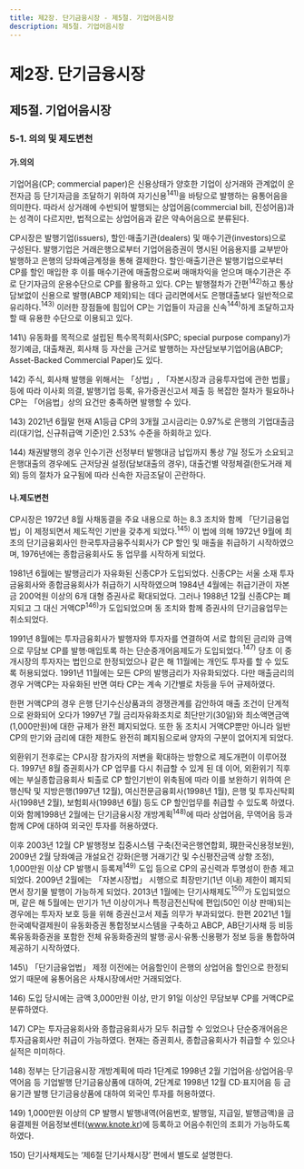 ```yaml
---
title: 제2장. 단기금융시장 - 제5절. 기업어음시장
description: 제5절. 기업어음시장
---
```


# 제2장. 단기금융시장

## 제5절. 기업어음시장

### 5-1. 의의 및 제도변천

#### 가.의의

기업어음(CP; commercial paper)은 신용상태가 양호한 기업이 상거래와 관계없이 운전자금 등 단기자금을 조달하기 위하여 
자기신용$^{141)}$을 바탕으로 발행하는 융통어음을 의미한다. 
따라서 상거래에 수반되어 발행되는 상업어음(commercial bill, 진성어음)과는 성격이 다르지만, 법적으로는 상업어음과 같은 약속어음으로 분류된다.

CP시장은 발행기업(issuers), 할인·매출기관(dealers) 및 매수기관(investors)으로 구성된다. 
발행기업은 거래은행으로부터 기업어음증권이 명시된 어음용지를 교부받아 발행하고 은행의 당좌예금계정을 통해 결제한다. 
할인·매출기관은 발행기업으로부터 CP를 할인 매입한 후 이를 매수기관에 매출함으로써 매매차익을 얻으며 매수기관은 주로 단기자금의 운용수단으로 CP를 활용하고 있다. 
CP는 발행절차가 간편$^{142)}$하고 통상 담보없이 신용으로 발행(ABCP 제외)되는 데다 금리면에서도 은행대출보다 일반적으로 유리하다.$^{143)}$
이러한 장점들에 힘입어 CP는 기업들이 자금을 신속$^{144)}$하게 조달하고자 할 때 유용한 수단으로 이용되고 있다.

<GComment>
141\) 유동화를 목적으로 설립된 특수목적회사(SPC; special purpose company)가 정기예금, 대출채권, 
회사채 등 자산을 근거로 발행하는 자산담보부기업어음(ABCP; Asset-Backed Commercial Paper)도 있다.

142\) 주식, 회사채 발행을 위해서는 「상법」, 「자본시장과 금융투자업에 관한 법률」 등에 따라 이사회 의결, 발행기업 등록, 
유가증권신고서 제출 등 복잡한 절차가 필요하나 CP는 「어음법」상의 요건만 충족하면 발행할 수 있다.

143\) 2021년 6월말 현재 A1등급 CP의 3개월 고시금리는 0.97%로 은행의 기업대출금리(대기업, 신규취급액 기준)인 
2.53% 수준을 하회하고 있다.

144\) 채권발행의 경우 인수기관 선정부터 발행대금 납입까지 통상 7일 정도가 소요되고 은행대출의 경우에도 
근저당권 설정(담보대출의 경우), 대출건별 약정체결(한도거래 제외) 등의 절차가 요구됨에 따라 신속한 자금조달이 곤란하다.
</GComment>

#### 나.제도변천

CP시장은 1972년 8월 사채동결을 주요 내용으로 하는 8.3 조치와 함께 「단기금융업법」이 제정되면서 제도적인 기반을 갖추게 되었다.$^{145)}$ 
이 법에 의해 1972년 9월에 최초의 단기금융회사인 한국투자금융주식회사가 CP 할인 및 매출을 취급하기 시작하였으며, 
1976년에는 종합금융회사도 동 업무를 시작하게 되었다.

1981년 6월에는 발행금리가 자유화된 신종CP가 도입되었다. 
신종CP는 서울 소재 투자금융회사와 종합금융회사가 취급하기 시작하였으며 1984년 4월에는 취급기관이 자본금 200억원 이상의 6개 대형 증권사로 확대되었다. 
그러나 1988년 12월 신종CP는 폐지되고 그 대신 거액CP$^{146)}$가 도입되었으며 동 조치와 함께 증권사의 단기금융업무는 취소되었다.

1991년 8월에는 투자금융회사가 발행자와 투자자를 연결하여 서로 합의된 금리와 금액으로 무담보 CP를 발행·매입토록 하는 단순중개어음제도가 도입되었다.$^{147)}$ 
당초 이 중개시장의 투자자는 법인으로 한정되었으나 같은 해 11월에는 개인도 투자를 할 수 있도록 허용되었다. 
1991년 11월에는 모든 CP의 발행금리가 자유화되었다. 
다만 매출금리의 경우 거액CP는 자유화된 반면 여타 CP는 계속 기간별로 차등을 두어 규제하였다.

한편 거액CP의 경우 은행 단기수신상품과의 경쟁관계를 감안하여 매출 조건이 단계적으로 완화되어 오다가 
1997년 7월 금리자유화조치로 최단만기(30일)와 최소액면금액(1,000만원)에 대한 규제가 완전 폐지되었다. 
또한 동 조치시 거액CP뿐만 아니라 일반CP의 만기와 금리에 대한 제한도 완전히 폐지됨으로써 양자의 구분이 없어지게 되었다.

외환위기 전후로는 CP시장 참가자의 저변을 확대하는 방향으로 제도개편이 이루어졌다. 
1997년 8월 증권회사가 CP 업무를 다시 취급할 수 있게 된 데 이어, 외환위기 직후에는 부실종합금융회사 퇴출로 CP 할인기반이 위축됨에 따라 
이를 보완하기 위하여 은행신탁 및 지방은행(1997년 12월), 여신전문금융회사(1998년 1월), 은행 및 투자신탁회사(1998년 2월), 보험회사(1998년 6월) 등도
CP 할인업무를 취급할 수 있도록 하였다. 
이와 함께1998년 2월에는 단기금융시장 개방계획$^{148)}$에 따라 상업어음, 무역어음 등과 함께 CP에 대하여 외국인 투자를 허용하였다.

이후 2003년 12월 CP 발행정보 집중시스템 구축(전국은행연합회, 現한국신용정보원),
2009년 2월 당좌예금 개설요건 강화(은행 거래기간 및 수신평잔금액 상향 조정), 
1,000만원 이상 CP 발행시 등록제$^{149)}$ 도입 등으로 CP의 공신력과 투명성이 한층 제고되었다.
2009년 2월에는 「자본시장법」 시행으로 최장만기(1년 이내) 제한이 폐지되면서 장기물 발행이 가능하게 되었다. 
2013년 1월에는 단기사채제도$^{150)}$가 도입되었으며, 같은 해 5월에는 만기가 1년 이상이거나 특정금전신탁에 편입(50인 이상 판매)되는 경우에는 
투자자 보호 등을 위해 증권신고서 제출 의무가 부과되었다. 
한편 2021년 1월 한국예탁결제원이 유동화증권 통합정보시스템을 구축하고 ABCP, AB단기사채 등 비등록유동화증권을 포함한
전체 유동화증권의 발행·공시·유통·신용평가 정보 등을 통합하여 제공하기 시작하였다.

<GCenterImg src ="/fm/t2-21.png" />
<GCenterImg src ="/fm/t2-21(2).png" caption="표2-21. CP시장 관련 제도 변천"/>

<GComment>
145\) 「단기금융업법」 제정 이전에는 어음할인이 은행의 상업어음 할인으로 한정되었기 때문에 융통어음은 사채시장에서만 거래되었다.

146\) 도입 당시에는 금액 3,000만원 이상, 만기 91일 이상인 무담보부 CP를 거액CP로 분류하였다.

147\) CP는 투자금융회사와 종합금융회사가 모두 취급할 수 있었으나 단순중개어음은 투자금융회사만 취급이 가능하였다. 
현재는 증권회사, 종합금융회사가 취급할 수 있으나 실적은 미미하다.

148\) 정부는 단기금융시장 개방계획에 따라 1단계로 1998년 2월 기업어음·상업어음·무역어음 등 기업발행 단기금융상품에 대하여, 
2단계로 1998년 12월 CD·표지어음 등 금융기관 발행 단기금융상품에 대하여 외국인 투자를 허용하였다.

149\) 1,000만원 이상의 CP 발행시 발행내역(어음번호, 발행일, 지급일, 발행금액)을 금융결제원 어음정보센터(www.knote.kr)에 
등록하고 어음수취인의 조회가 가능하도록 하였다.

150\) 단기사채제도는 ‘제6절 단기사채시장’ 편에서 별도로 설명한다.
</GComment>

